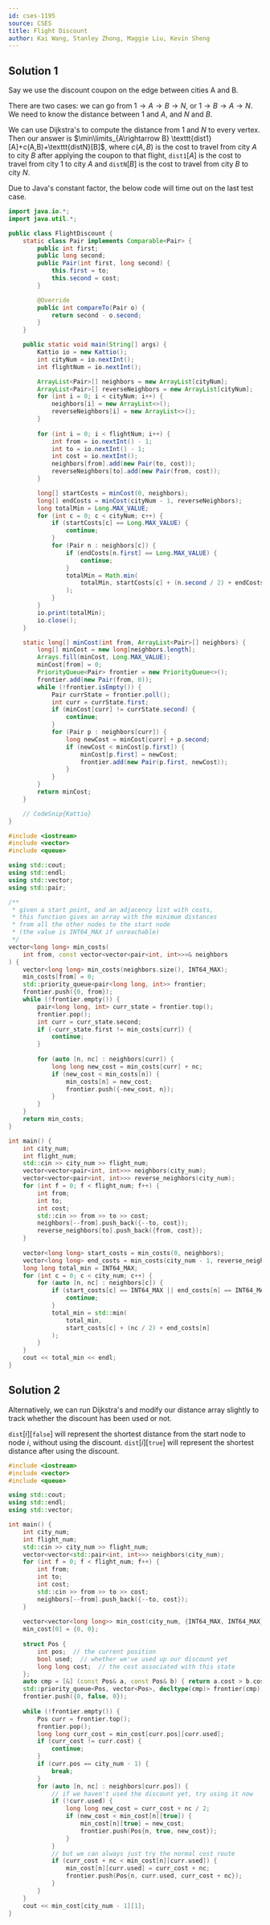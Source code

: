 ```yaml
---
id: cses-1195
source: CSES
title: Flight Discount
author: Kai Wang, Stanley Zhong, Maggie Liu, Kevin Sheng
---
```


## Solution 1

Say we use the discount coupon on the edge between cities A and B.

There are two cases: we can go from $1\rightarrow A\rightarrow B\rightarrow N$,
or $1\rightarrow B\rightarrow A\rightarrow N$. We need to know the distance
between $1$ and $A$, and $N$ and $B$.

We can use Dijkstra's to compute the distance from $1$ and $N$ to every vertex.
Then our answer is
$\min\limits_{A\rightarrow B} \texttt{dist1}[A]+c(A,B)+\texttt{distN}[B]$, where
$c(A,B)$ is the cost to travel from city $A$ to city $B$ after applying the
coupon to that flight, $\texttt{dist1}[A]$ is the cost to travel from city $1$
to city $A$ and $\texttt{distN}[B]$ is the cost to travel from city $B$ to city
$N$.

<LanguageSection>

<Warning>
Due to Java's constant factor, the below code will time out on the last test case.
</Warning>

<JavaSection>

```java
import java.io.*;
import java.util.*;

public class FlightDiscount {
	static class Pair implements Comparable<Pair> {
		public int first;
		public long second;
		public Pair(int first, long second) {
			this.first = to;
			this.second = cost;
		}

		@Override
		public int compareTo(Pair o) {
			return second - o.second;
		}
	}

	public static void main(String[] args) {
		Kattio io = new Kattio();
		int cityNum = io.nextInt();
		int flightNum = io.nextInt();

		ArrayList<Pair>[] neighbors = new ArrayList[cityNum];
		ArrayList<Pair>[] reverseNeighbors = new ArrayList[cityNum];
		for (int i = 0; i < cityNum; i++) {
			neighbors[i] = new ArrayList<>();
			reverseNeighbors[i] = new ArrayList<>();
		}
		
		for (int i = 0; i < flightNum; i++) {
			int from = io.nextInt() - 1;
			int to = io.nextInt() - 1;
			int cost = io.nextInt();
			neighbors[from].add(new Pair(to, cost));
			reverseNeighbors[to].add(new Pair(from, cost));
		}

		long[] startCosts = minCost(0, neighbors);
		long[] endCosts = minCost(cityNum - 1, reverseNeighbors);
		long totalMin = Long.MAX_VALUE;
		for (int c = 0; c < cityNum; c++) {
			if (startCosts[c] == Long.MAX_VALUE) {
				continue;
			}
			for (Pair n : neighbors[c]) {
				if (endCosts[n.first] == Long.MAX_VALUE) {
					continue;
				}
				totalMin = Math.min(
					totalMin, startCosts[c] + (n.second / 2) + endCosts[n.first]
				);
			}
		}
		io.print(totalMin);
		io.close();
	}

	static long[] minCost(int from, ArrayList<Pair>[] neighbors) {
		long[] minCost = new long[neighbors.length];
		Arrays.fill(minCost, Long.MAX_VALUE);
		minCost[from] = 0;
		PriorityQueue<Pair> frontier = new PriorityQueue<>();
		frontier.add(new Pair(from, 0));
		while (!frontier.isEmpty()) {
			Pair currState = frontier.poll();
			int curr = currState.first;
			if (minCost[curr] != currState.second) {
				continue;
			}
			for (Pair p : neighbors[curr]) {
				long newCost = minCost[curr] + p.second;
				if (newCost < minCost[p.first]) {
					minCost[p.first] = newCost;
					frontier.add(new Pair(p.first, newCost));
				}
			}
		}
		return minCost;
	}

	// CodeSnip{Kattio}
}
```

</JavaSection>

<CPPSection>

```cpp
#include <iostream>
#include <vector>
#include <queue>

using std::cout;
using std::endl;
using std::vector;
using std::pair;

/**
 * given a start point, and an adjacency list with costs,
 * this function gives an array with the minimum distances
 * from all the other nodes to the start node
 * (the value is INT64_MAX if unreachable)
 */
vector<long long> min_costs(
	int from, const vector<vector<pair<int, int>>>& neighbors
) {
	vector<long long> min_costs(neighbors.size(), INT64_MAX);
	min_costs[from] = 0;
	std::priority_queue<pair<long long, int>> frontier;
	frontier.push({0, from});
	while (!frontier.empty()) {
		pair<long long, int> curr_state = frontier.top();
		frontier.pop();
		int curr = curr_state.second;
		if (-curr_state.first != min_costs[curr]) {
			continue;
		}
		
		for (auto [n, nc] : neighbors[curr]) {
			long long new_cost = min_costs[curr] + nc;
			if (new_cost < min_costs[n]) {
				min_costs[n] = new_cost;
				frontier.push({-new_cost, n});
			}
		}
	}
	return min_costs;
}

int main() {
	int city_num;
	int flight_num;
	std::cin >> city_num >> flight_num;
	vector<vector<pair<int, int>>> neighbors(city_num);
	vector<vector<pair<int, int>>> reverse_neighbors(city_num);
	for (int f = 0; f < flight_num; f++) {
		int from;
		int to;
		int cost;
		std::cin >> from >> to >> cost;
		neighbors[--from].push_back({--to, cost});
		reverse_neighbors[to].push_back({from, cost});
	}
 
	vector<long long> start_costs = min_costs(0, neighbors);
	vector<long long> end_costs = min_costs(city_num - 1, reverse_neighbors);
	long long total_min = INT64_MAX;
	for (int c = 0; c < city_num; c++) {
		for (auto [n, nc] : neighbors[c]) {
			if (start_costs[c] == INT64_MAX || end_costs[n] == INT64_MAX) {
				continue;
			}
			total_min = std::min(
				total_min,
				start_costs[c] + (nc / 2) + end_costs[n]
			);
		}
	}
	cout << total_min << endl;
}
```

</CPPSection>

</LanguageSection>

## Solution 2

Alternatively, we can run Dijkstra's and modify our distance array slightly to
track whether the discount has been used or not.

$\texttt{dist}[i][\texttt{false}]$ will represent the shortest distance from the start node
to node $i$, without using the discount. $\texttt{dist}[i][\texttt{true}]$ will represent
the shortest distance after using the discount.

<LanguageSection>

<CPPSection>

```cpp
#include <iostream>
#include <vector>
#include <queue>

using std::cout;
using std::endl;
using std::vector;

int main() {
	int city_num;
	int flight_num;
	std::cin >> city_num >> flight_num;
	vector<vector<std::pair<int, int>>> neighbors(city_num);
	for (int f = 0; f < flight_num; f++) {
		int from;
		int to;
		int cost;
		std::cin >> from >> to >> cost;
		neighbors[--from].push_back({--to, cost});
	}
 
	vector<vector<long long>> min_cost(city_num, {INT64_MAX, INT64_MAX});
	min_cost[0] = {0, 0};
 
	struct Pos {
		int pos;  // the current position
		bool used;  // whether we've used up our discount yet
		long long cost;  // the cost associated with this state
	};
	auto cmp = [&] (const Pos& a, const Pos& b) { return a.cost > b.cost; };
	std::priority_queue<Pos, vector<Pos>, decltype(cmp)> frontier(cmp);
	frontier.push({0, false, 0});
	
	while (!frontier.empty()) {
		Pos curr = frontier.top();
		frontier.pop();
		long long curr_cost = min_cost[curr.pos][curr.used];
		if (curr_cost != curr.cost) {
			continue;
		}
		if (curr.pos == city_num - 1) {
			break;
		}
		for (auto [n, nc] : neighbors[curr.pos]) {
			// if we haven't used the discount yet, try using it now
			if (!curr.used) {
				long long new_cost = curr_cost + nc / 2;
				if (new_cost < min_cost[n][true]) {
					min_cost[n][true] = new_cost;
					frontier.push(Pos{n, true, new_cost});
				}
			}
			// but we can always just try the normal cost route
			if (curr_cost + nc < min_cost[n][curr.used]) {
				min_cost[n][curr.used] = curr_cost + nc;
				frontier.push(Pos{n, curr.used, curr_cost + nc});
			}
		}
	}
	cout << min_cost[city_num - 1][1];
}
```

</CPPSection>

</LanguageSection>
